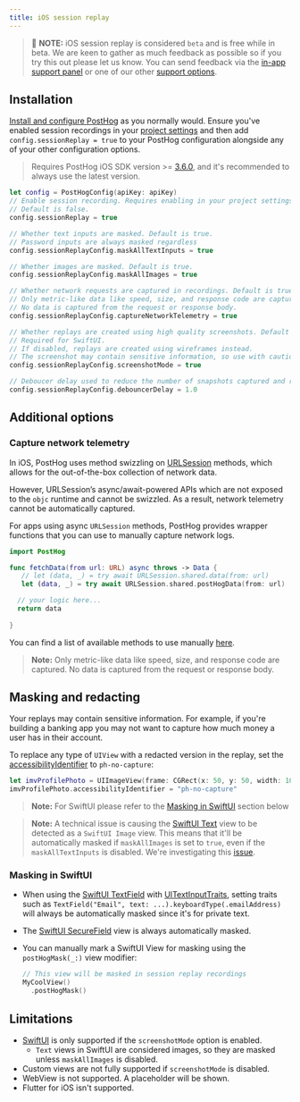 ```yaml
---
title: iOS session replay
---
```


> 🚧 **NOTE:** iOS session replay is considered `beta` and is free while in beta. We are keen to gather as much feedback as possible so if you try this out please let us know. You can send feedback via the [in-app support panel](https://us.posthog.com#panel=support%3Afeedback%3Asession_replay%3Alow) or one of our other [support options](/docs/support-options).

## Installation

[Install and configure PostHog](/docs/libraries/ios#installation) as you normally would. Ensure you've enabled session recordings in your [project settings](/docs/session-replay/installation#step-two-enable-session-recordings-in-your-project-settings) and then add `config.sessionReplay = true` to your PostHog configuration alongside any of your other configuration options.  

> Requires PostHog iOS SDK version >= [3.6.0](https://github.com/PostHog/posthog-ios/releases), and it's recommended to always use the latest version.

```swift
let config = PostHogConfig(apiKey: apiKey)
// Enable session recording. Requires enabling in your project settings as well.
// Default is false.
config.sessionReplay = true

// Whether text inputs are masked. Default is true.
// Password inputs are always masked regardless
config.sessionReplayConfig.maskAllTextInputs = true

// Whether images are masked. Default is true.
config.sessionReplayConfig.maskAllImages = true

// Whether network requests are captured in recordings. Default is true
// Only metric-like data like speed, size, and response code are captured. 
// No data is captured from the request or response body.
config.sessionReplayConfig.captureNetworkTelemetry = true

// Whether replays are created using high quality screenshots. Default is false.
// Required for SwiftUI.
// If disabled, replays are created using wireframes instead.
// The screenshot may contain sensitive information, so use with caution
config.sessionReplayConfig.screenshotMode = true

// Deboucer delay used to reduce the number of snapshots captured and reduce performance impact. Default is 1s
config.sessionReplayConfig.debouncerDelay = 1.0
```

## Additional options

### Capture network telemetry

In iOS, PostHog uses method swizzling on [URLSession](https://developer.apple.com/documentation/foundation/urlsession) methods, which allows for the out-of-the-box collection of network data.

However, URLSession’s async/await-powered APIs which are not exposed to the `objc` runtime and cannot be swizzled. As a result, network telemetry cannot be automatically captured. 

For apps using async `URLSession` methods, PostHog provides wrapper functions that you can use to manually capture network logs. 

```swift
import PostHog

func fetchData(from url: URL) async throws -> Data {
   // let (data, _) = try await URLSession.shared.data(from: url)      // ⬅ replace this
   let (data, _) = try await URLSession.shared.postHogData(from: url)  // 🦔 with this

  // your logic here...
  return data
    
}
```

You can find a list of available methods to use manually [here](https://github.com/PostHog/posthog-ios/blob/main/PostHog/Replay/URLSessionExtension.swift).

> **Note:** Only metric-like data like speed, size, and response code are captured. No data is captured from the request or response body.


## Masking and redacting

Your replays may contain sensitive information. For example, if you're building a banking app you may not want to capture how much money a user has in their account. 

To replace any type of `UIView` with a redacted version in the replay, set the [accessibilityIdentifier](https://developer.apple.com/documentation/uikit/uiaccessibilityidentification/1623132-accessibilityidentifier) to `ph-no-capture`:

```swift
let imvProfilePhoto = UIImageView(frame: CGRect(x: 50, y: 50, width: 100, height: 100))
imvProfilePhoto.accessibilityIdentifier = "ph-no-capture"
```

> **Note:** For SwiftUI please refer to the [Masking in SwiftUI](#masking-in-swiftui) section below

> **Note:** A technical issue is causing the [SwiftUI Text](https://developer.apple.com/documentation/swiftui/text) view to be detected as a `SwiftUI Image` view. This means that it'll be automatically masked if `maskAllImages` is set to `true`, even if the `maskAllTextInputs` is disabled. We're investigating this [issue](https://github.com/PostHog/posthog-ios/issues/163).


### Masking in SwiftUI

- When using the [SwiftUI TextField](https://developer.apple.com/documentation/swiftui/textfield) with [UITextInputTraits](https://developer.apple.com/documentation/uikit/uitextinputtraits), setting traits such as `TextField("Email", text: ...).keyboardType(.emailAddress)` will always be automatically masked since it's for private text.
- The [SwiftUI SecureField](https://developer.apple.com/documentation/swiftui/securefield) view is always automatically masked.
- You can manually mark a SwiftUI View for masking using the `postHogMask(_:)` view modifier:

  ```swift
  // This view will be masked in session replay recordings
  MyCoolView()
    .postHogMask()
  ```

## Limitations

- [SwiftUI](https://developer.apple.com/xcode/swiftui/) is only supported if the `screenshotMode` option is enabled.
  - `Text` views in SwiftUI are considered images, so they are masked unless `maskAllImages` is disabled. 
- Custom views are not fully supported if `screenshotMode` is disabled.
- WebView is not supported. A placeholder will be shown.
- Flutter for iOS isn't supported.
